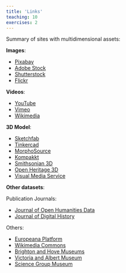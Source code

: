 ```yaml
---
title: 'Links'
teaching: 10
exercises: 2
---
```



Summary of sites with multidimensional assets:

**Images**:

- [Pixabay](https://pixabay.com/)
- [Adobe Stock](https://stock.adobe.com/)
- [Shutterstock](https://www.shutterstock.com/)
- [Flickr](https://www.flickr.com/)

**Videos**:

- [YouTube](https://www.youtube.com)
- [Vimeo](https://vimeo.com/)
- [Wikimedia](https://commons.wikimedia.org/wiki/Category:Videos)

**3D Model**:

- [Sketchfab](https://sketchfab.com/)
- [Tinkercad](https://www.tinkercad.com/)
- [MorphoSource](https://www.morphosource.org/)
- [Kompakkt](https://kompakkt.de/home?locale=en)
- [Smithsonian 3D](https://3d.si.edu/)
- [Open Heritage 3D](https://openheritage3d.org/ )
- [Visual Media Service](https://visual.ariadne-infrastructure.eu/)

**Other datasets**:

Publication Journals:

- [Journal of Open Humanities Data](https://openhumanitiesdata.metajnl.com/)
- [Journal of Digital History](https://journalofdigitalhistory.org/)

Others:

- [Europeana Platform](https://www.europeana.eu/en)
- [Wikimedia Commons](https://commons.wikimedia.org/wiki/Category:Images)
- [Brighton and Hove Museums](https://collections.brightonmuseums.org.uk/)
- [Victoria and Albert Museum](https://www.vam.ac.uk/collections?type=featured)
- [Science Group Museum](https://collection.sciencemuseumgroup.org.uk/)
